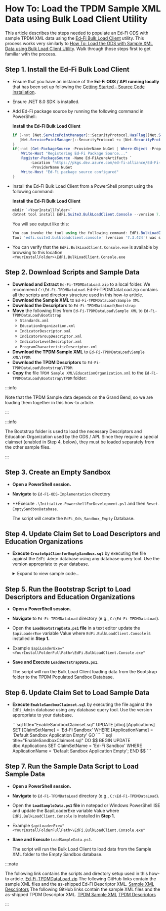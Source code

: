 # How To: Load the TPDM Sample XML Data using Bulk Load Client Utility


This article describes the steps needed to populate an Ed-Fi ODS with sample
TPDM XML data using the [Ed-Fi Bulk Load
Client](../platform-dev-guide/utilities/bulk-load-client-utility.md) utility.
This process works very similarly to [How To: Load the ODS with Sample XML Data
using Bulk Load Client
Utility](./how-to-load-the-ods-with-sample-xml-data-using-bulk-load-client-utility.mdx).
Walk through those steps first to get familiar with the process.

## Step 1. Install the Ed-Fi Bulk Load Client

* Ensure that you have an instance of the **Ed-Fi ODS / API running locally**
    that has been set up following the [Getting Started - Source Code
    Installation](../getting-started/source-code-installation).
* Ensure .NET 8.0 SDK is installed.

* Add Ed-Fi package source by running the following  command in PowerShell:

    **Install the Ed-Fi Bulk Load Client**

    ```powershell
    if (-not [Net.ServicePointManager]::SecurityProtocol.HasFlag([Net.SecurityProtocolType]::Tls12)) {
       [Net.ServicePointManager]::SecurityProtocol += [Net.SecurityProtocolType]::Tls12
    }
    if(-not (Get-PackageSource -ProviderName NuGet | Where-Object -Property Name -eq "Ed-FiAzureArtifacts")){
        Write-Host "Registering Ed-Fi Package Source..."
        Register-PackageSource -Name Ed-FiAzureArtifacts `
            -Location "https://pkgs.dev.azure.com/ed-fi-alliance/Ed-Fi-Alliance-OSS/_packaging/EdFi/nuget/v3/index.json" `
            -ProviderName NuGet
        Write-Host "Ed-Fi package source configured"
    }
    ```

* Install the Ed-Fi Bulk Load Client from a PowerShell prompt using the
    following command:

    **Install the Ed-Fi Bulk Load Client**

    ```powershell
    mkdir `<YourInstallFolder>`
    dotnet tool install EdFi.Suite3.BulkLoadClient.Console --version 7.3.424 --tool-path `<YourInstallFolder>`
    ```

    You will see output like this:

    ```powershell
    You can invoke the tool using the following command: EdFi.BulkLoadClient.Console
    Tool 'edfi.suite3.bulkloadclient.console' (version '7.3.424') was successfully installed.
    ```

* You can verify that the `EdFi.BulkLoadClient.Console.exe`  is available by
    browsing to this location
    `<YourInstallFolder>\EdFi.BulkLoadClient.Console.exe`

## Step 2. Download Scripts and Sample Data

* **Download and Extract** `Ed-Fi-TPDMDataLoad.zip` to a local folder. We
    recommend `C:\Ed-Fi-TPDMDataLoad`.
    Ed-Fi-TPDMDataLoad.zip contains all the scripts and directory structure used
    in this how-to article.
* **Download the Sample XML** to `Ed-Fi-TPDMDataLoad\Sample XML`
* **Download the Descriptors** to `Ed-Fi-TPDMDataLoad\Bootstrap`
* **Move** the following files from `Ed-Fi-TPDMDataLoad\Sample XML` to
  `Ed-Fi-TPDMDataLoad\Bootstrap`
  * `Standards.xml`
  * `EducationOrganization.xml`
  * `IndicatorDescriptor.xml`
  * `IndicatorGroupDescriptor.xml`
  * `IndicatorLevelDescriptor.xml`
  * `ProgramCharacteristicDescriptor.xml`
* **Download the TPDM Sample XML** to `Ed-Fi-TPDMDataLoad\Sample
  XML\TPDM`.
* **Download the TPDM Descriptors** to
  `Ed-Fi-TPDMDataLoad\Bootstrap\TPDM`.
* **Copy** the file `TPDM Sample XML\EducationOrganization.xml` to the
  `Ed-Fi-TPDMDataLoad\Bootstrap\TPDM` folder:

:::info

Note that the TPDM Sample data depends on the Grand Bend, so we are
loading them together in this how-to article.

:::

:::info

The Bootstrap folder is used to load the necessary Descriptors and Education
Organization used by the ODS / API. Since they require a special claimset
(enabled in Step 4, below), they must be loaded separately from the other sample
files.

:::

## Step 3. Create an Empty Sandbox

* **Open a PowerShell session.**
* **Navigate** to `Ed-Fi-ODS-Implementation` directory
* **Execute `.\Initialize-PowershellForDevelopment.ps1` and
  then `Reset-EmptySandboxDatabase`.

    The script will create the `EdFi_Ods_Sandbox_Empty` Database.

## Step 4. Update Claim Set to Load Descriptors and Education Organizations

* **Execute `CreateApiClienforEmptySandbox.sql`** by executing the file against
  the `EdFi_Admin` database using any database query tool. Use the version
  appropriate to your database.

  <Tabs>
    <TabItem value="MSSQL" label="SQL Server" default>
      <details>
      <summary>Expand to view sample code...</summary>

     ```sql title="CreateApiClienforEmptySandbox.sql"
     DECLARE @VendorName nvarchar(150) = 'Empty Test Vendor'
     DECLARE @NamespacePrefix nvarchar (255) = 'uri://ed-fi.org'
     DECLARE @NamespacePrefixEdu nvarchar (255) = 'uri://gbisd.edu'
     DECLARE @UserFullName varchar(150) = 'Empty Test User'
     DECLARE @UserEmailAddress varchar(150) = 'emptytest@ed-fi.org'
     DECLARE @ApplicationName nvarchar(255) = 'Default Sandbox Application Empty'
     DECLARE @ClaimSetName nvarchar(255) = 'Bootstrap Descriptors and EdOrgs'
     DECLARE @ApiClientName nvarchar(50) = 'Empty Demonstration Sandbox'
     DECLARE @Key nvarchar(50) = 'empty'
     DECLARE @Secret nvarchar(100) = 'emptySecret'
     DECLARE @OdsInstanceName nvarchar(100) = 'Test ODS'
     DECLARE @OdsInstanceType nvarchar(100) = 'Test Type'
     DECLARE @OdsInstanceConnectionString nvarchar(500) = 'server=(local);trusted_connection=True;database=EdFi_Ods_Sandbox_Empty;application name=EdFi.Ods.WebApi;Encrypt=False'

     DECLARE @IsPopulatedSandbox bit = 0
     -- For Non-Sandbox deployments
     DECLARE @UseSandbox bit = 0
     -- For Sandbox
     --DECLARE @UseSandbox bit = 1

     DECLARE @VendorId int
     DECLARE @UserId int
     DECLARE @ApplicationId int
     DECLARE @ApplicationEducationOrganizationId int
     DECLARE @ApiClientId int
     DECLARE @OdsInstanceId int

     DECLARE @EducationOrganizationIds TABLE(Idx int IDENTITY(1,1), EdOrgId int)

     --Must be ed-orgs in the ODS
     INSERT INTO @EducationOrganizationIds (EdOrgId)
         SELECT 255901 UNION
         SELECT 1 UNION
         SELECT 2 UNION
         SELECT 3 UNION
         SELECT 4 UNION
         SELECT 5 UNION
         SELECT 6 UNION
         SELECT 7 UNION
         SELECT 6000203

     -- Clear @IsPopulatedSandbox if not using sandbox
     IF (@UseSandbox = 0)
         SET @IsPopulatedSandbox = 0

     -- Ensure Vendor exists
     SELECT @VendorId = VendorId FROM [dbo].[Vendors] WHERE VendorName = @VendorName

     IF(@VendorId IS NULL)
     BEGIN
         INSERT INTO [dbo].[Vendors] (VendorName)
         VALUES (@VendorName)

         SET @VendorId = SCOPE_IDENTITY()
     END

     -- Ensure correct namespace prefixes are set up
     DELETE FROM [dbo].[VendorNamespacePrefixes] WHERE Vendor_VendorId = @VendorId
     INSERT INTO [dbo].[VendorNamespacePrefixes] (Vendor_VendorId, NamespacePrefix)
     VALUES (@VendorId, @NamespacePrefix)
     INSERT INTO [dbo].[VendorNamespacePrefixes] (Vendor_VendorId, NamespacePrefix)
     VALUES (@VendorId, @NamespacePrefixEdu)
     -- Ensure User exists for test Vendor
     SELECT @UserId = UserId FROM [dbo].[Users] WHERE FullName = @UserFullName AND Vendor_VendorId = @VendorId

     IF(@UserId IS NULL)
     BEGIN
         INSERT INTO [dbo].[Users] (Email, FullName, Vendor_VendorId)
         VALUES (@UserEmailAddress, @UserFullName, @VendorId)

         SET @UserId = SCOPE_IDENTITY()
     END
     ELSE
     BEGIN
         UPDATE [dbo].[Users] SET Email = @UserEmailAddress WHERE UserId = @UserId
     END

     -- Ensure Application exists
     SELECT @ApplicationId = ApplicationId FROM [dbo].[Applications] WHERE ApplicationName = @ApplicationName AND Vendor_VendorId = @VendorId

     IF (@ApplicationId IS NULL)
     BEGIN
         INSERT INTO [dbo].[Applications] (ApplicationName, Vendor_VendorId, ClaimSetName)
         VALUES (@ApplicationName, @VendorId, @ClaimSetName)

         SET @ApplicationId = SCOPE_IDENTITY()
     END
     ELSE
     BEGIN
         UPDATE [dbo].[Applications] SET ClaimSetName = @ClaimSetName WHERE ApplicationId = @ApplicationId
     END

     -- Ensure ApiClient exists
     SELECT @ApiClientId = ApiClientId FROM [dbo].[ApiClients] WHERE Application_ApplicationId = @ApplicationId AND [Name] = @ApiClientName

     IF(@ApiClientId IS NULL)
     BEGIN
         INSERT INTO [dbo].[ApiClients] ([Key], [Secret], [Name], IsApproved, UseSandbox, SandboxType, Application_ApplicationId, User_UserId, SecretIsHashed)
         VALUES (@Key, @Secret, @ApiClientName, 1, @UseSandbox, @IsPopulatedSandbox, @ApplicationId, @UserId, 0)

         SET @ApiClientId = SCOPE_IDENTITY()
     END
     ELSE
     BEGIN
         UPDATE [dbo].[ApiClients] SET [Key] = @Key, [Secret] = @Secret, UseSandbox = @UseSandbox, SandboxType = @IsPopulatedSandbox, User_UserId = @UserId, SecretIsHashed = 0 WHERE ApiClientId = @ApiClientId
     END

     -- Ensure OdsInstance exists
     SELECT @OdsInstanceId = OdsInstanceId FROM [dbo].[OdsInstances] WHERE [Name] = @OdsInstanceName and InstanceType = @OdsInstanceType

     IF(@OdsInstanceId IS NULL)
     BEGIN
         INSERT INTO [dbo].[OdsInstances] ([Name], InstanceType, ConnectionString)
         VALUES (@OdsInstanceName, @OdsInstanceType, @OdsInstanceConnectionString)
         SET @OdsInstanceId = SCOPE_IDENTITY()
     END
     ELSE
     BEGIN
         UPDATE [dbo].[OdsInstances] SET ConnectionString = @OdsInstanceConnectionString WHERE OdsInstanceId = @OdsInstanceId
     END

     -- Ensure ApiClientOdsInstance exists
     IF NOT EXISTS (SELECT 1 FROM [dbo].[ApiClientOdsInstances] WHERE ApiClient_ApiClientId = @ApiClientId AND OdsInstance_OdsInstanceId = @OdsInstanceId)
     BEGIN
         INSERT INTO [dbo].[ApiClientOdsInstances] (ApiClient_ApiClientId, OdsInstance_OdsInstanceId)
         VALUES (@ApiClientId, @OdsInstanceId)
     END

     IF ((SELECT COUNT(*) FROM @EducationOrganizationIds) > 0)
     BEGIN
         -- Clear all education organization links for the selected application
         DELETE acaeo
         FROM dbo.ApiClientApplicationEducationOrganizations acaeo
         INNER JOIN dbo.ApplicationEducationOrganizations aeo
         ON acaeo.ApplicationEducationOrganization_ApplicationEducationOrganizationId = aeo.ApplicationEducationOrganizationId
         WHERE aeo.Application_ApplicationId = @ApplicationId
         DELETE FROM [dbo].[ApplicationEducationOrganizations] WHERE Application_ApplicationId = @ApplicationId


      -- Ensure correct education organizations are set up
      DECLARE @i int
      DECLARE @Len int

      SELECT @i = min(Idx) - 1, @Len = max(Idx) FROM @EducationOrganizationIds

      WHILE @i < @Len
      BEGIN
       SELECT @i = @i + 1
       DECLARE @EdOrg int = (SELECT TOP 1 EdOrgId FROM @EducationOrganizationIds WHERE Idx = @i)

       INSERT INTO [dbo].[ApplicationEducationOrganizations] (EducationOrganizationId, Application_ApplicationId)
       VALUES (@EdOrg, @ApplicationId)
       SELECT @ApplicationEducationOrganizationId = SCOPE_IDENTITY()

       INSERT INTO [dbo].[ApiClientApplicationEducationOrganizations] (ApplicationEducationOrganization_ApplicationEducationOrganizationId, ApiClient_ApiClientId)
       VALUES (@ApplicationEducationOrganizationId, @ApiClientId)
      END
     END
     ```

      </details>
    </TabItem>
    <TabItem value="PostgreSQL" label="PostgreSQL" default>
      <details>
      <summary>Expand to view sample code...</summary>

     ```sql title="CreateApiClienforEmptySandbox.sql"
     DO $$
     DECLARE

     vendor_name varchar(150) := 'Empty Test Vendor';
     namespace_prefix varchar(255) = 'uri://ed-fi.org';
     namespace_prefix_edu varchar(255) = 'uri://gbisd.edu';
     user_full_name varchar(150) = 'Local Test User';
     user_email_address varchar(150) = 'emptytest@ed-fi.org';
     application_name varchar(255) = 'Default Sandbox Application Empty';
     claimset_name varchar(255) = 'Bootstrap Descriptors and EdOrgs';
     api_client_name varchar(50) = 'Empty Demonstration Sandbox';
     client_key varchar(50) = 'empty';
     client_secret varchar(100) = 'emptySecret';
     ods_instance_name varchar(100) = 'Test ODS';
     ods_instance_type varchar(100) = 'Test Type';
     ods_instance_connection_string varchar(255) = 'host=localhost;port=5432;username=postgres;database=EdFi_Ods_Sandbox_Empty;pooling=true;minimum pool size=10;maximum pool size=50;Application Name=EdFi.Ods.WebApi';

     --Must be ed-orgs in the ODS
     education_organization_ids bigint[] = array[255901, 1, 2, 3, 4, 5, 6, 7, 6000203];

     is_populated_sandbox INT = 0;
     -- For Non-Sandbox deployments
     use_sandbox boolean = False;
     -- For Sandbox
     --use_sandbox boolean = True;

     vendor_id int;
     user_id int;
     application_id int;
     application_education_organization_id int;
     api_client_id int;
     ods_instance_id int;

     BEGIN
     -- Clear is_populated_sandbox if not using sandbox
     IF NOT use_sandbox
     THEN
         SELECT 0 INTO is_populated_sandbox;
     END IF;

     -- Ensure Vendor exists
     SELECT VendorId INTO vendor_id FROM dbo.Vendors WHERE VendorName = vendor_name;

     IF(vendor_id IS NULL)
     THEN
         INSERT INTO dbo.Vendors (VendorName)
         VALUES (vendor_name);

         SELECT LASTVAL() INTO vendor_id;
     END IF;

     -- Ensure correct namespace prefixes are set up
     DELETE FROM dbo.VendorNamespacePrefixes WHERE Vendor_VendorId = vendor_id;
     INSERT INTO dbo.VendorNamespacePrefixes (Vendor_VendorId, NamespacePrefix)
     VALUES (vendor_id, namespace_prefix);
     INSERT INTO dbo.VendorNamespacePrefixes (Vendor_VendorId, NamespacePrefix)
     VALUES (vendor_id, namespace_prefix_edu);

     -- Ensure User exists for test Vendor
     SELECT UserId INTO user_id FROM dbo.Users WHERE FullName = user_full_name AND Vendor_VendorId = vendor_id;


     IF(user_id IS NULL)
     THEN
         INSERT INTO dbo.Users (Email, FullName, Vendor_VendorId)
         VALUES (user_email_address, user_full_name, vendor_id);

         SELECT LASTVAL() INTO user_id;
     ELSE
         UPDATE dbo.Users SET Email = user_email_address WHERE UserId = user_id;
     END IF;

     -- Ensure Application exists
     SELECT ApplicationId INTO application_id FROM dbo.Applications WHERE ApplicationName = application_name AND Vendor_VendorId = vendor_id;

     IF (application_id IS NULL)
     THEN
         INSERT INTO dbo.Applications (ApplicationName, Vendor_VendorId, ClaimSetName)
         VALUES (application_name, vendor_id, claimset_name);

         SELECT LASTVAL() INTO application_id;
     ELSE
         UPDATE dbo.Applications SET ClaimSetName = claimset_name WHERE ApplicationId = application_id;
     END IF;

     -- Ensure ApiClient exists
     SELECT  ApiClientId INTO api_client_id FROM dbo.ApiClients WHERE Application_ApplicationId = application_id AND Name = api_client_name;

     IF(api_client_id IS NULL)
     THEN
         INSERT INTO dbo.ApiClients (Key, Secret, Name, IsApproved, UseSandbox, SandboxType, Application_ApplicationId, User_UserId, SecretIsHashed)
         VALUES (client_key, client_secret, api_client_name, TRUE, use_sandbox, is_populated_sandbox, application_id, user_id, FALSE);

         SELECT  LASTVAL() INTO api_client_id;
     ELSE
         UPDATE dbo.ApiClients SET Key = client_key, Secret = client_secret, UseSandbox = use_sandbox, SandboxType = is_populated_sandbox, User_UserId = user_id, SecretIsHashed = FALSE WHERE ApiClientId = api_client_id;
     END IF;

     -- Ensure OdsInstance exists
     SELECT OdsInstanceId INTO ods_instance_id FROM dbo.OdsInstances WHERE Name = ods_instance_name AND InstanceType = ods_instance_type;

     IF(ods_instance_id IS NULL)
     THEN
         INSERT INTO dbo.OdsInstances (Name, InstanceType, ConnectionString)
         VALUES (ods_instance_name, ods_instance_type, ods_instance_connection_string);

         SELECT LASTVAL() INTO ods_instance_id;
     ELSE
         UPDATE dbo.OdsInstances SET ConnectionString = ods_instance_connection_string WHERE OdsInstanceId = ods_instance_id;
     END IF;

     -- Ensure ApiClientOdsInstance exists
     INSERT INTO dbo.ApiClientOdsInstances (ApiClient_ApiClientId, OdsInstance_OdsInstanceId)
     SELECT api_client_id, ods_instance_id
     WHERE NOT EXISTS (SELECT * FROM dbo.ApiClientOdsInstances WHERE ApiClient_ApiClientId = api_client_id AND OdsInstance_OdsInstanceId = ods_instance_id);

     IF (ARRAY_LENGTH(education_organization_ids, 1) > 0)
     THEN
         -- Clear all education organization links for the selected application
         DELETE
         FROM dbo.ApiClientApplicationEducationOrganizations WHERE
         ApplicationEdOrg_ApplicationEdOrgId IN ( SELECT ApplicationEducationOrganizationId
                                                  FROM dbo.ApplicationEducationOrganizations
                                                  WHERE Application_ApplicationId = application_id);
         DELETE FROM dbo.ApplicationEducationOrganizations WHERE Application_ApplicationId = application_id;

      DECLARE education_organization_id bigint;
      -- Ensure correct education organizations are set up
      BEGIN
       FOREACH education_organization_id IN ARRAY education_organization_ids LOOP
        INSERT INTO dbo.ApplicationEducationOrganizations (EducationOrganizationId, Application_ApplicationId)
        VALUES (education_organization_id, application_id);
        SELECT LASTVAL() INTO application_education_organization_id;

        INSERT INTO dbo.ApiClientApplicationEducationOrganizations (Applicationedorg_Applicationedorgid, ApiClient_ApiClientId)
        VALUES (application_education_organization_id, api_client_id);
       END LOOP;
      END;
     END IF;
     END $$;
     ```

     </details>
    </TabItem>
  </Tabs>

## Step 5. Run the Bootstrap Script to Load Descriptors and Education Organizations

* **Open a PowerShell session.**
* **Navigate** to `Ed-Fi-TPDMDataLoad` directory (e.g.,
  `C:\Ed-Fi-TPDMDataLoad`).
* Open the **`LoadBootstrapData.ps1` file** in a text editor update the
  `$apiLoaderExe` variable Value where `EdFi.BulkLoadClient.Console` is
  installed in **Step 1.**
* Example `$apiLoaderExe="<YourInstallFolderFullPath>\EdFi.BulkLoadClient.Console.exe"`
* **Save and Execute `LoadBootstrapData.ps1`**.

  The script will run the Bulk Load Client loading data from the Bootstrap
  folder to the TPDM Populated Sandbox Database.

## Step 6. Update Claim Set to Load Sample Data

* **Execute `EnableSandboxClaimset.sql`** by executing the file against the
    `EdFi_Admin` database using any database query tool. Use the version
    appropriate to your database.

  <Tabs>
    <TabItem value="MSSQL" label="SQL Server" default>
     ```sql title="EnableSandboxClaimset.sql"
     UPDATE [dbo].[Applications]
     SET [ClaimSetName] = 'Ed-Fi Sandbox'
     WHERE [ApplicationName] = 'Default Sandbox Application Empty'
     GO
     ```
    </TabItem>
    <TabItem value="PostgreSQL" label="PostgreSQL" default>
     ```sql title="EnableSandboxClaimset.sql"
     DO $$
     BEGIN
      UPDATE dbo.Applications
      SET ClaimSetName = 'Ed-Fi Sandbox'
      WHERE ApplicationName = 'Default Sandbox Application Empty';
     END $$
     ```
     </TabItem>
  </Tabs>

## Step 7. Run the Sample Data Script to Load Sample Data

* **Open a PowerShell session.**
* **Navigate** to `Ed-Fi-TPDMDataLoad` directory (e.g.,
  `C:\Ed-Fi-TPDMDataLoad`).
* Open the **`LoadSampleData.ps1` file** in notepad or Windows PowerShell ISE
  and update the $apiLoaderExe variable Value  where
  `EdFi.BulkLoadClient.Console` is installed in **Step 1.**
* Example `$apiLoaderExe="<YourInstallFolderFullPath>\EdFi.BulkLoadClient.Console.exe"`
* **Save and Execute** `LoadSampleData.ps1`.

  The script will run the Bulk Load Client to load data from the Sample XML
  folder to the Empty Sandbox database.

:::note

The following link contains the scripts and directory setup used in
this how-to article.
[Ed-Fi-TPDMDataLoad.zip](https://edfi.atlassian.net/wiki/download/attachments/23301444/Ed-Fi-TPDMDataLoad.zip?version=2&modificationDate=1716571235874&cacheVersion=1&api=v2)
The following GitHub links contain the sample XML files and the as-shipped
Ed-Fi Descriptor XML. [Sample
XML](https://github.com/Ed-Fi-Alliance-OSS/Ed-Fi-Data-Standard/tree/v5.1.0/Samples/Sample%20XML)
[Descriptors](https://github.com/Ed-Fi-Alliance-OSS/Ed-Fi-Data-Standard/tree/v5.1.0/Descriptors)
The following GitHub links contain the sample XML files and the as-shipped
TPDM Descriptor XML. [TPDM Sample
XML](https://github.com/Ed-Fi-Alliance-OSS/Ed-Fi-TPDM-Artifacts/tree/Data-Standard-v5.1.0/Samples/Sample%20XML)
[TPDM
Descriptors](https://github.com/Ed-Fi-Alliance-OSS/Ed-Fi-TPDM-Artifacts/tree/Data-Standard-v5.1.0/Descriptors)

:::
